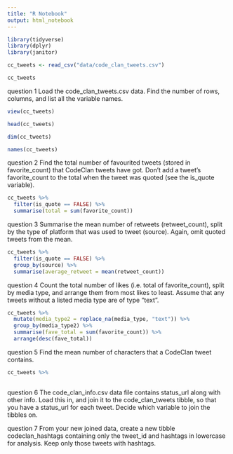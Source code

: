 ```yaml
---
title: "R Notebook"
output: html_notebook
---
```


```r
library(tidyverse)
library(dplyr)
library(janitor)
```


```r
cc_tweets <- read_csv("data/code_clan_tweets.csv")

cc_tweets
```

question 1 Load the code_clan_tweets.csv data. Find the number of rows, columns, and list all the variable names.

```r
view(cc_tweets)

head(cc_tweets)
```

```r
dim(cc_tweets)
```
```r
names(cc_tweets)
```


question 2 Find the total number of favourited tweets (stored in favorite_count) that CodeClan tweets have got. Don’t add a tweet’s favorite_count to the total when the tweet was quoted (see the is_quote variable).

```r
cc_tweets %>% 
  filter(is_quote == FALSE) %>% 
  summarise(total = sum(favorite_count))
```

question 3 Summarise the mean number of retweets (retweet_count), split by the type of platform that was used to tweet (source). Again, omit quoted tweets from the mean.

```r
cc_tweets %>% 
  filter(is_quote == FALSE) %>% 
  group_by(source) %>% 
  summarise(average_retweet = mean(retweet_count))
```

question 4 Count the total number of likes (i.e. total of favorite_count), split by media type, and arrange them from most likes to least. Assume that any tweets without a listed media type are of type “text”.

```r
cc_tweets %>% 
  mutate(media_type2 = replace_na(media_type, "text")) %>% 
  group_by(media_type2) %>% 
  summarise(fave_total = sum(favorite_count)) %>% 
  arrange(desc(fave_total))
```


question 5 Find the mean number of characters that a CodeClan tweet contains.
```r
cc_tweets %>% 
  
```


question 6 The code_clan_info.csv data file contains status_url along with other info. Load this in, and join it to the code_clan_tweets tibble, so that you have a status_url for each tweet. Decide which variable to join the tibbles on.

question 7 From your new joined data, create a new tibble codeclan_hashtags containing only the tweet_id and hashtags in lowercase for analysis. Keep only those tweets with hashtags.









